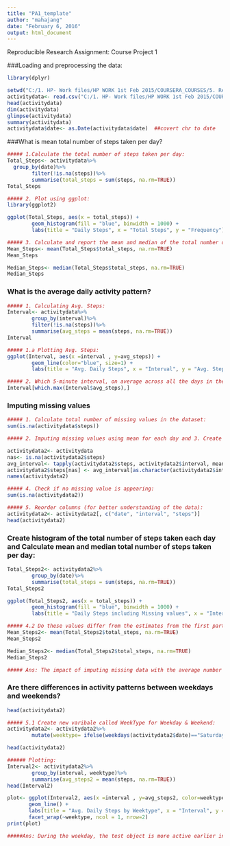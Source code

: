 ```yaml
---
title: "PA1_template"
author: "mahajang"
date: "February 6, 2016"
output: html_document
---
```


Reproducible Research Assignment: Course Project 1

###Loading and preprocessing the data:

```r
library(dplyr)

setwd("C:/1. HP- Work files/HP WORK 1st Feb 2015/COURSERA_COURSES/5. Reproducible Research/Week1_Assignment")  
activitydata<- read.csv("C:/1. HP- Work files/HP WORK 1st Feb 2015/COURSERA_COURSES/5. Reproducible Research/Week1_Assignment/activity.csv")  
head(activitydata)  
dim(activitydata)  
glimpse(activitydata)  
summary(activitydata)  
activitydata$date<- as.Date(activitydata$date)  ##covert chr to date

```


###What is mean total number of steps taken per day?

```r
##### 1.Calculate the total number of steps taken per day:
Total_Steps<- activitydata%>%
  group_by(date)%>%
        filter(!is.na(steps))%>%
        summarise(total_steps = sum(steps, na.rm=TRUE))
Total_Steps

##### 2. Plot using ggplot:
library(ggplot2)

ggplot(Total_Steps, aes(x = total_steps)) +
        geom_histogram(fill = "blue", binwidth = 1000) +
        labs(title = "Daily Steps", x = "Total Steps", y = "Frequency")

##### 3. Calculate and report the mean and median of the total number of steps taken per day:
Mean_Steps<- mean(Total_Steps$total_steps, na.rm=TRUE)
Mean_Steps

Median_Steps<- median(Total_Steps$total_steps, na.rm=TRUE)
Median_Steps

```


### What is the average daily activity pattern?

```r
##### 1. Calculating Avg. Steps:
Interval<- activitydata%>%
        group_by(interval)%>%
        filter(!is.na(steps))%>%
        summarise(avg_steps = mean(steps, na.rm=TRUE))
Interval

##### 1.a Plotting Avg. Steps:
ggplot(Interval, aes(x =interval , y=avg_steps)) +
        geom_line(color="blue", size=1) +
        labs(title = "Avg. Daily Steps", x = "Interval", y = "Avg. Steps per day")

##### 2. Which 5-minute interval, on average across all the days in the dataset, contains the maximum number of steps?
Interval[which.max(Interval$avg_steps),]

```

### Imputing missing values

```r
##### 1. Calculate total number of missing values in the dataset:
sum(is.na(activitydata$steps))

##### 2. Imputing missing values using mean for each day and 3. Create a new dataset that is equal to the original dataset but with the missing data filled in:

activitydata2<- activitydata
nas<- is.na(activitydata2$steps)
avg_interval<- tapply(activitydata2$steps, activitydata2$interval, mean, na.rm=TRUE, simplify = TRUE)
activitydata2$steps[nas] <- avg_interval[as.character(activitydata2$interval[nas])]
names(activitydata2)

##### 4. Check if no missing value is appearing:
sum(is.na(activitydata2))

##### 5. Reorder columns (for better understanding of the data):
activitydata2<- activitydata2[, c("date", "interval", "steps")]
head(activitydata2)

```

### Create histogram of the total number of steps taken each day and Calculate mean and median total number of steps taken per day:

```r
Total_Steps2<- activitydata2%>%
        group_by(date)%>%
        summarise(total_steps = sum(steps, na.rm=TRUE))
Total_Steps2

ggplot(Total_Steps2, aes(x = total_steps)) +
        geom_histogram(fill = "blue", binwidth = 1000) +
        labs(title = "Daily Steps including Missing values", x = "Interval", y = "No. of Steps")

##### 4.2 Do these values differ from the estimates from the first part of the assignment? What is the impact of imputing missing data on the estimates of the total daily number of steps?
Mean_Steps2<- mean(Total_Steps2$total_steps, na.rm=TRUE)
Mean_Steps2

Median_Steps2<- median(Total_Steps2$total_steps, na.rm=TRUE)
Median_Steps2

##### Ans: The impact of imputing missing data with the average number of steps in the same 5-min interval is that both the mean and the median are same : 10766.19

```

### Are there differences in activity patterns between weekdays and weekends?

```r
head(activitydata2)

##### 5.1 Create new varibale called WeekType for Weekday & Weekend:
activitydata2<- activitydata2%>%
        mutate(weektype= ifelse(weekdays(activitydata2$date)=="Saturday" | weekdays(activitydata2$date)=="Sunday", "Weekend", "Weekday"))

head(activitydata2)

###### Plotting:
Interval2<- activitydata2%>%
        group_by(interval, weektype)%>%
        summarise(avg_steps2 = mean(steps, na.rm=TRUE))
head(Interval2)

plot<- ggplot(Interval2, aes(x =interval , y=avg_steps2, color=weektype)) +
       geom_line() +
       labs(title = "Avg. Daily Steps by Weektype", x = "Interval", y = "No. of Steps") +
       facet_wrap(~weektype, ncol = 1, nrow=2)
print(plot)

#####Ans: During the weekday, the test object is more active earlier in the day but the object is more active throughout the weekends probably because the oject is working during the weekdays, hence moving less during the day.

```